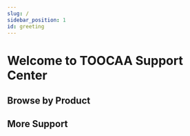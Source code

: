 ```yaml
---
slug: /
sidebar_position: 1
id: greeting
---
```


# Welcome to TOOCAA Support Center

## Browse by Product

<cardbox>
  <card
    href="./i18n/en/docusaurus-plugin-content-docs/current/toocaa-l2/"
    title="TOOCAA L2"
    img={'http://wiki-toocaa.oss-cn-hongkong.aliyuncs.com/%E6%BF%80%E5%85%89%E6%A8%A1%E7%BB%84%E6%8C%89%E5%AE%89%E8%A3%85%E6%8B%86%E5%8D%B8/toocaal2.jpg'}
  />

<card
  href="./i18n/en/docusaurus-plugin-content-docs/current/toocaa-l2/TOOCAA-L2-Accessories/5-in-1-rotary-for-l2.md"
  title="5-in-1 Rotary"
  img="http://wiki-toocaa.oss-cn-hongkong.aliyuncs.com/%E6%97%8B%E8%BD%AC%E9%85%8D%E4%BB%B6/Frame%201.jpg"
/>


<card
  href="./i18n/en/docusaurus-plugin-content-docs/current/toocaa-l2/TOOCAA-L2-Accessories/Laser-Module"
  title="Laser Module"
  img="http://wiki-toocaa.oss-cn-hongkong.aliyuncs.com/%E6%BF%80%E5%85%89%E6%A8%A1%E7%BB%84%E6%8C%89%E5%AE%89%E8%A3%85%E6%8B%86%E5%8D%B8/lasermodule.png"
/>

<card
  href="./i18n/en/docusaurus-plugin-content-docs/current/toocaa-l2/TOOCAA-L2-Accessories/smart-camera.md"
  title="Smart Camera"
  img="http://wiki-toocaa.oss-cn-hongkong.aliyuncs.com/%E6%91%84%E5%83%8F%E5%A4%B4/%E4%B8%BB%E5%9B%BE.jpg"
/>

<card
  href="./i18n/en/docusaurus-plugin-content-docs/current/toocaa-l2/TOOCAA-L2-Accessories/Smoke-Purifier"
  title="Smoke Purifier"
  img="http://wiki-toocaa.oss-cn-hongkong.aliyuncs.com/%E6%91%84%E5%83%8F%E5%A4%B4/%E7%A9%BA%E6%B0%94%E5%87%80%E5%8C%96%E5%99%A8.png"
/>

</cardbox>

## More Support

<cardbox>
  <card
    href="./i18n/en/docusaurus-plugin-content-docs/current/toocaa-l2/faq.md"
    title="FAQ"
    img={'http://wiki-toocaa.oss-cn-hongkong.aliyuncs.com/%E6%97%8B%E8%BD%AC%E9%85%8D%E4%BB%B6/QA.png'}
  />

</cardbox>
